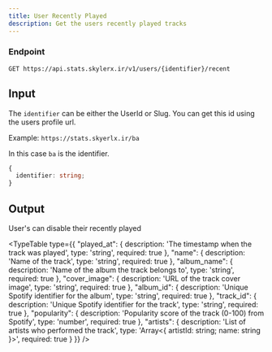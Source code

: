 ```yaml
---
title: User Recently Played
description: Get the users recently played tracks
---
```


### Endpoint

```
GET https://api.stats.skylerx.ir/v1/users/{identifier}/recent
```

## Input

The `identifier` can be either the UserId or Slug. You can get this id using the users profile url. 

Example: `https://stats.skyerlx.ir/ba`

In this case `ba` is the identifier.

```ts
{
  identifier: string;
}
```

## Output
 
<Banner variant="normal">User's can disable their recently played</Banner>

<TypeTable
  type={{
    "played_at": {
        description: 'The timestamp when the track was played',
        type: 'string',
        required: true
    },
    "name": {
        description: 'Name of the track',
        type: 'string',
        required: true
    },
    "album_name": {
        description: 'Name of the album the track belongs to',
        type: 'string',
        required: true
    },
    "cover_image": {
        description: 'URL of the track cover image',
        type: 'string',
        required: true
    },
    "album_id": {
        description: 'Unique Spotify identifier for the album',
        type: 'string',
        required: true
    },
    "track_id": {
        description: 'Unique Spotify identifier for the track',
        type: 'string',
        required: true
    },
    "popularity": {
        description: 'Popularity score of the track (0-100) from Spotify',
        type: 'number',
        required: true
    },
    "artists": {
        description: 'List of artists who performed the track',
        type: 'Array<{ artistId: string; name: string }>',
        required: true
    }
  }}
/>